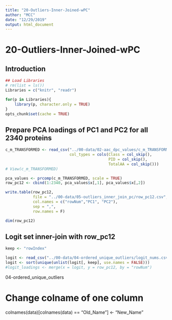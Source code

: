 ```yaml
---
title: "20-Outliers-Inner-Joined-wPC"
author: "MCC"
date: "12/29/2019"
output: html_document
---
```


# 20-Outliers-Inner-Joined-wPC

## Introduction

```r
## Load Libraries
# rm(list = ls())
Libraries = c("knitr", "readr")

for(p in Libraries){
    library(p, character.only = TRUE)
}
opts_chunk$set(cache = TRUE)
```

## Prepare PCA loadings of PC1 and PC2 for all 2340 proteins
```r
c_m_TRANSFORMED <- read_csv("../00-data/02-aac_dpc_values/c_m_TRANSFORMED.csv",
                            col_types = cols(Class = col_skip(),
                                             PID = col_skip(), 
                                             TotalAA = col_skip()))
# View(c_m_TRANSFORMED)

pca_values <- prcomp(c_m_TRANSFORMED, scale = TRUE)
row_pc12 <- cbind(1:2340, pca_values$x[,1], pca_values$x[,2])

write.table(row_pc12,
            file = "../00-data/05-outliers_inner_join_pc/row_pc12.csv",
            col.names = c("rowNum","PC1", "PC2"),
            sep = ",",
            row.names = F)

dim(row_pc12)
```

## Logit set inner-join with row_pc12
```r
keep <- "rowIndex"

logit <- read_csv("../00-data/04-ordered_unique_outliers/logit_nums.csv")
logit <- sort(unique(unlist(logit[, keep], use.names = FALSE)))
#logit_loadings <- merge(x = logit, y = row_pc12, by = "rowNum")
```

04-ordered_unique_outliers

# Change colname of one column
colnames(data)[colnames(data) == "Old_Name"] <- "New_Name"



















